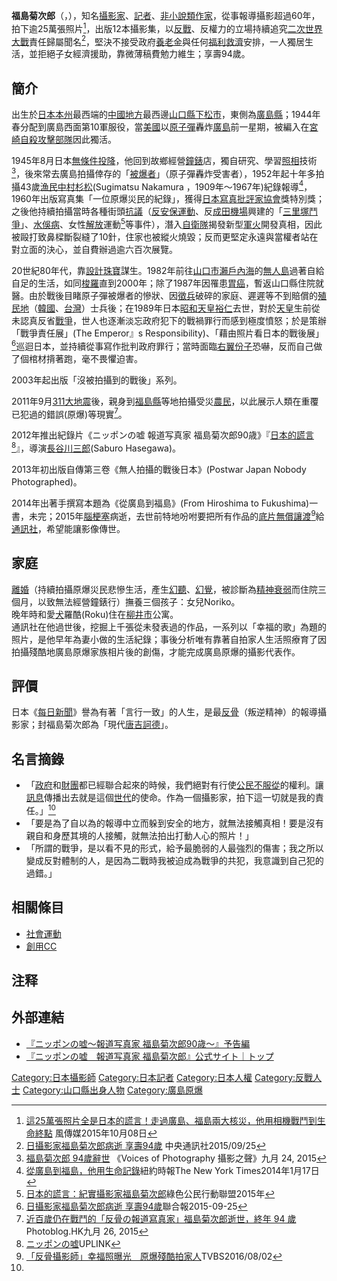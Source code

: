 {{pov|time=2016-08-03T08:47:41+00:00}}
'''福島菊次郎'''（{{jpn|j=福島 菊次郎|hg=ふくしま きくじろう|rm=Fukushima Kikujirō}}，{{bd|1921年|3月15日|2015年|9月24日}}），知名[[攝影家|攝影家]]、[[記者|記者]]、[[非小說類作家|非小說類作家]]，從事報導攝影超過60年，拍下逾25萬張照片<ref>[http://www.storm.mg/lifestyle/68035 這25萬張照片全是日本的謊言！走過廣島、福島兩大核災，他用相機戰鬥到生命終點] 風傳媒2015年10月08日</ref>，出版12本攝影集，以[[反戰|反戰]]、反權力的立場持續追究[[二次世界大戰|二次世界大戰]]責任歸屬聞名<ref>[http://www.cna.com.tw/news/aopl/201509250404-1.aspx 日攝影家福島菊次郎病逝 享壽94歲] 中央通訊社2015/09/25</ref>，堅決不接受政府[[養老金|養老金]]與任何[[福利|福利]][[救濟|救濟]]安排，一人獨居生活，並拒絕子女經濟援助，靠微薄稿費勉力維生；享壽94歲。

== 簡介 ==
出生於[[日本|日本]][[本州|本州]]最西端的[[中國地方|中國地方]]最西邊[[山口縣|山口縣]][[下松市|下松市]]，東側為[[廣島縣|廣島縣]]；1944年春分配到廣島西面第10軍服役，當[[美國|美國]]以[[原子彈|原子彈]]轟炸[[廣島|廣島]]前一星期，被編入在[[宮崎|宮崎]][[神風特攻隊|自殺攻擊部隊]]因此獨活。

1945年8月日本[[無條件投降|無條件投降]]，他回到故鄉經營[[鐘|鐘]][[錶|錶]]店，獨自研究、學習[[照相|照相]]技術<ref>[http://www.vopmagazine.com/kikujiro_fukushima/ 福島菊次郎 94歲辭世] 《Voices of Photography 攝影之聲》九月 24, 2015</ref>，後來常去廣島拍攝倖存的「[[被爆者|被爆者]]」（原子彈轟炸受害者），1952年起十年多拍攝43歲[[漁民|漁民]][[中村杉松|中村杉松]](Sugimatsu Nakamura ，1909年～1967年)紀錄報導<ref>[http://cn.nytimes.com/lens/20140117/c17lens-fukushima/zh-hant/ 從廣島到福島，他用生命記錄]紐約時報The New York Times2014年1月17日</ref>，1960年出版寫真集「一位原爆災民的紀錄」，獲得[[日本寫真批評家協會|日本寫真批評家協會]]獎特別獎；之後他持續拍攝當時各種街頭[[抗議|抗議]]（[[反安保運動|反安保運動]]、反[[成田機場|成田機場]]興建的「[[成田機場問題|三里塚鬥爭]]」、[[水俁病|水俁病]]、女性[[解放|解放]]運動<ref name= "日本的謊言：紀實攝影家福島菊次郎]綠色公民行動聯盟2015年">[http://zeronuke.gcaa.org.tw/film.php?f=15107 日本的謊言：紀實攝影家福島菊次郎]綠色公民行動聯盟2015年</ref>等事件），潛入[[自衛隊|自衛隊]]揭發新型[[軍火|軍火]]開發真相，因此被毆打致鼻樑斷裂縫了10針，住家也被縱火燒毀；反而更堅定永遠與當權者站在對立面的決心，並自費辦過逾六百次展覽。

20世紀80年代，靠[[設計|設計]][[珠寶|珠寶]]謀生。1982年前往[[山口市|山口市]][[瀨戶內海|瀨戶內海]]的[[無人島|無人島]]過著自給自足的生活，如同[[亨利·戴維·梭羅|梭羅]]直到2000年；除了1987年因罹患[[胃癌|胃癌]]，暫返山口縣住院就醫。由於戰後目睹原子彈被爆者的慘狀、因[[徵兵|徵兵]]破碎的家庭、遲遲等不到賠償的[[殖民地|殖民地]]（[[韓國|韓國]]、[[台灣|台灣]]）士兵後；在1989年日本[[昭和天皇|昭和天皇]][[裕仁|裕仁]]去世，對於[[天皇|天皇]]生前從未認真反省[[戰爭|戰爭]]，世人也逐漸淡忘政府犯下的戰禍罪行而感到極度憤怒；於是策辦「戰爭責任展」(The Emperor』s Responsibility)、「藉由照片看日本的戰後展」<ref>[http://udn.com/news/story/5/1210704 日攝影家福島菊次郎病逝 享壽94歲]聯合報2015-09-25</ref>巡迴日本，並持續從事寫作批判政府罪行；當時面臨[[極右派|右翼份子]]恐嚇，反而自己做了個棺材揹著跑，毫不畏懼迫害。

2003年起出版「沒被拍攝到的戰後」系列。

2011年9月[[311大地震|311大地震]]後，親身到[[福島縣|福島縣]]等地拍攝受災[[農民|農民]]，以此展示人類在重覆已犯過的錯誤(原爆)等現實<ref>[http://photoblog.hk/wordpress/133433/%E8%BF%91%E7%99%BE%E6%AD%B2%E4%BB%8D%E5%9C%A8%E6%88%B0%E9%AC%A5%E7%9A%84%E3%80%8C%E5%8F%8D%E9%AA%A8%E3%81%AE%E5%A0%B1%E9%81%93%E5%AF%AB%E7%9C%9F%E5%AE%B6%E3%80%8D%E7%A6%8F%E5%B3%B6%E8%8F%8A%E6%AC%A1 近百歲仍在戰鬥的「反骨の報道寫真家」福島菊次郎逝世，終年 94 歲]Photoblog.HK九月 26, 2015</ref>。

2012年推出紀錄片《ニッポンの嘘 報道写真家 福島菊次郎90歳》『[[日本的謊言|日本的謊言]]<ref>[http://www.uplink.co.jp/movie/2015/40339 ニッポンの嘘]UPLINK</ref>』，導演[[長谷川三郎|長谷川三郎]](Saburo Hasegawa)。

2013年初出版自傳第三卷《無人拍攝的戰後日本》(Postwar Japan Nobody Photographed)。

2014年出著手撰寫本題為《從廣島到福島》(From Hiroshima to Fukushima)一書，未完；2015年[[腦梗塞|腦梗塞]]病逝，去世前特地吩咐要把所有作品的[[底片|底片]][[無償讓渡|無償讓渡]]<ref>[http://news.tvbs.com.tw/world/666969 「反骨攝影師」幸福照曝光　原爆殘酷拍家人]TVBS2016/08/02</ref>給[[通訊社|通訊社]]，希望能讓影像傳世。

== 家庭 ==
[[離婚|離婚]]（持續拍攝原爆災民悲慘生活，產生[[幻聽|幻聽]]、[[幻覺|幻覺]]，被診斷為[[精神衰弱|精神衰弱]]而住院三個月，以致無法經營鐘錶行）撫養三個孩子：女兒Noriko。<br>
晚年時和愛[[犬|犬]]羅酷(Roku)住在[[柳井市|柳井市]]公寓。<br>
通訊社在他過世後，挖掘上千張從未發表過的作品，一系列以「幸福的歌」為題的照片，是他早年為妻小做的生活紀錄；事後分析唯有靠著自拍家人生活照療育了因拍攝殘酷地廣島原爆家族相片後的創傷，才能完成廣島原爆的攝影代表作。

== 評價 ==
日本《[[每日新聞|每日新聞]]》譽為有著「言行一致」的人生，是最[[反骨|反骨]]（叛逆精神）的報導攝影家；封福島菊次郎為「現代[[唐吉訶德|唐吉訶德]]」。

== 名言摘錄 ==
{{Unreferenced section|time=2016-08-03T08:47:08+00:00}}
*「[[政府|政府]]和[[財閥|財團]]都已經聯合起來的時候，我們絕對有行使[[公民不服從|公民不服從]]的權利。讓[[訊息|訊息]]傳播出去就是這個[[世代|世代]]的使命。作為一個攝影家，拍下這一切就是我的責任。」<ref name="日本的謊言：紀實攝影家福島菊次郎]綠色公民行動聯盟2015年"/>
*「要是為了自以為的報導中立而躲到安全的地方，就無法接觸真相！要是沒有親自和身歷其境的人接觸，就無法拍出打動人心的照片！」
*「所謂的戰爭，是以看不見的形式，給予最脆弱的人最強烈的傷害；我之所以變成反對體制的人，是因為二戰時我被迫成為戰爭的共犯，我意識到自己犯的過錯。」

== 相關條目 ==
*[[社會運動|社會運動]]
*[[創用CC|創用CC]]

== 注释 ==
{{reflist}}

==外部連結==
*[https://www.youtube.com/watch?v=3MklEqq-qqY 『ニッポンの嘘～報道写真家 福島菊次郎90歳～』予告編]
*[http://www.bitters.co.jp/nipponnouso/ 『ニッポンの嘘　報道写真家 福島菊次郎』公式サイト｜トップ]

{{Authority control}}
{{DEFAULTSORT:fukushima kikujirou}}
[[Category:日本攝影師|Category:日本攝影師]]
[[Category:日本記者|Category:日本記者]]
[[Category:日本人權|Category:日本人權]]
[[Category:反戰人士|Category:反戰人士]]
[[Category:山口縣出身人物|Category:山口縣出身人物]]
[[Category:廣島原爆|Category:廣島原爆]]